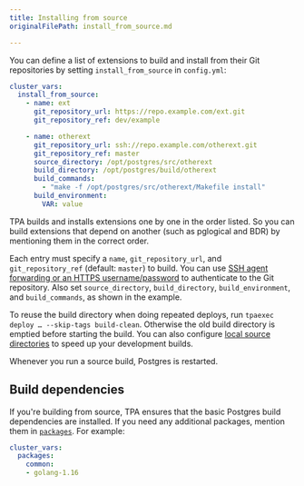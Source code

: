 ```yaml
---
title: Installing from source
originalFilePath: install_from_source.md

---
```


You can define a list of extensions to build and install from their Git
repositories by setting `install_from_source` in `config.yml`:

```yaml
cluster_vars:
  install_from_source:
    - name: ext
      git_repository_url: https://repo.example.com/ext.git
      git_repository_ref: dev/example

    - name: otherext
      git_repository_url: ssh://repo.example.com/otherext.git
      git_repository_ref: master
      source_directory: /opt/postgres/src/otherext
      build_directory: /opt/postgres/build/otherext
      build_commands:
        - "make -f /opt/postgres/src/otherext/Makefile install"
      build_environment:
        VAR: value
```

TPA builds and installs extensions one by one in the order
listed. So you can build extensions that depend on another (such as
pglogical and BDR) by mentioning them in the correct order.

Each entry must specify a `name`, `git_repository_url`, and
`git_repository_ref` (default: `master`) to build. You can use
[SSH agent forwarding or an HTTPS username/password](git-credentials/)
to authenticate to the Git repository. Also set
`source_directory`, `build_directory`, `build_environment`, and
`build_commands`, as shown in the example.

To reuse the build directory when doing repeated deploys, 
run `tpaexec deploy … --skip-tags build-clean`. Otherwise the old build
directory is emptied before starting the build. You can also configure
[local source directories](../configure-source/#local-source-directories)
to speed up your development builds.

Whenever you run a source build, Postgres is restarted.

## Build dependencies

If you're building from source, TPA ensures that the basic
Postgres build dependencies are installed. If you need any additional
packages, mention them in [`packages`](packages/). For example:

```yaml
cluster_vars:
  packages:
    common:
    - golang-1.16
```
